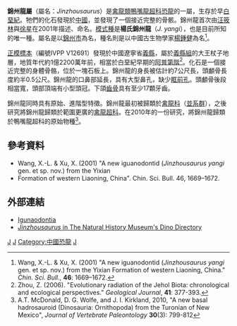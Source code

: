 {{Automatic Taxobox
| taxon = Jinzhousaurus
| fossil_range = [[下白堊紀|下白堊紀]],{{fossilrange|122}}
| image = Jinzhousaurus yangi.JPG
| image_caption = 
| authority = [[汪筱林|Wang]] & [[徐星|Xu]], 2001
| type_species = '''楊氏錦州龍<br>''Jinzhousaurus yangi'''''
| type_species_authority = Wang & Xu, 2001
}}

'''錦州龍屬'''（屬名：''Jinzhousaurus''）是[[禽龍類|禽龍類]][[鴨嘴龍超科|鴨嘴龍超科]][[恐龍|恐龍]]的一屬，生存於早[[白堊紀|白堊紀]]。牠們的化石發現於[[中國|中國]]，並發現了一個接近完整的骨骸。錦州龍首次由[[汪筱林|汪筱林]]與[[徐星|徐星]]在2001年描述、命名。[[模式種|模式種]]是'''楊氏錦州龍'''（''J. yangi''），也是目前所知的唯一種。屬名是以[[錦州市|錦州市]]為名，種名則是以中國古生物學家[[楊鍾健|楊鍾健]]為名<ref>Wang, X.-L. & Xu, X. (2001) "A new iguanodontid (''Jinzhousaurus yangi'' gen. et sp. nov.) from the Yixian Formation of western Liaoning, China." ''Chin. Sci. Bull.'', '''46''': 1669–1672.</ref>。

[[正模標本|正模標本]]（編號IVPP V12691）發現於中國遼寧省[[義縣|義縣]]，屬於[[義縣組|義縣組]]的大王杖子地層，地質年代約1億2200萬年前，相當於白堊紀早期的[[阿普第階|阿普第階]]<ref name="zhou2006">Zhou, Z. (2006). "Evolutionary radiation of the Jehol Biota: chronological and ecological perspectives." ''Geological Journal'', '''41''': 377-393.</ref>。化石是一個接近完整的身體骨骼，位於一塊石板上。錦州龍的身長被估計約7公尺長，頭顱骨長度約半0.5公尺。錦州龍的口鼻部延長，具有大型鼻孔，缺少[[眶前孔|眶前孔]]。頭顱骨後段相當寬，頭部頂端有小型頭冠。下頜[[齒骨|齒骨]]具有至少17顆牙齒。

錦州龍同時具有原始、進階型特徵。錦州龍最初被歸類於[[禽龍科|禽龍科]]（[[並系群|並系群]]），之後研究將錦州龍歸類於範圍更廣的[[禽龍超科|禽龍超科]]。在2010年的一份研究，將錦州龍歸類於鴨嘴龍超科的原始物種<ref>A.T. McDonald, D. G. Wolfe, and J. I. Kirkland, 2010, "A new basal hadrosauroid (Dinosauria: Ornithopoda) from the Turonian of New Mexico", ''Journal of Vertebrate Paleontology'' '''30'''(3): 799-812</ref>。

==參考資料==
<div class="references-small">
<references></references>
*Wang, X.-L. & Xu, X. (2001) "A new iguanodontid (''Jinzhousaurus yangi'' gen. et sp. nov.) from the Yixian
*Formation of western Liaoning, China". Chin. Sci. Bull. 46, 1669–1672.
</div>

==外部連結==
* [https://web.archive.org/web/20070307004240/http://www.users.qwest.net/~jstweet1/iguanodontia.htm Igunaodontia]
* [https://web.archive.org/web/20070713065050/http://internt.nhm.ac.uk/jdsml/nature-online/dino-directory//detail.dsml?Genus=Jinzhousaurus ''Jinzhousaurus'' in The Natural History Museum's Dino Directory]

{{Ornithopoda|O.}}
{{Taxonbar|from=Q1922382}}

[[Category:鴨嘴龍超科|J]]
[[Category:上白堊紀恐龍|J]]
[[Category:中國恐龍|Category:中國恐龍]]
[[Category:热河生物群|J]]